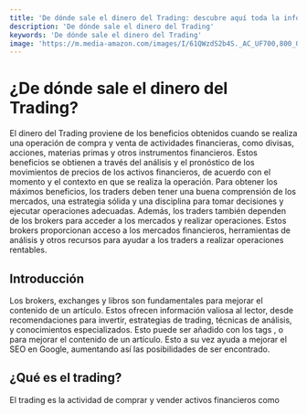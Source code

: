 ```yaml
---
title: 'De dónde sale el dinero del Trading: descubre aquí toda la información'
description: 'De dónde sale el dinero del Trading'
keywords: 'De dónde sale el dinero del Trading'
image: 'https://m.media-amazon.com/images/I/61QWzdS2b4S._AC_UF700,800_QL80_.jpg'
---
```


# ¿De dónde sale el dinero del Trading?

El dinero del Trading proviene de los beneficios obtenidos cuando se realiza una operación de compra y venta de actividades financieras, como divisas, acciones, materias primas y otros instrumentos financieros. Estos beneficios se obtienen a través del análisis y el pronóstico de los movimientos de precios de los activos financieros, de acuerdo con el momento y el contexto en que se realiza la operación. Para obtener los máximos beneficios, los traders deben tener una buena comprensión de los mercados, una estrategia sólida y una disciplina para tomar decisiones y ejecutar operaciones adecuadas. Además, los traders también dependen de los brokers para acceder a los mercados y realizar operaciones. Estos brokers proporcionan acceso a los mercados financieros, herramientas de análisis y otros recursos para ayudar a los traders a realizar operaciones rentables.



## Introducción

Los brokers, exchanges y libros son fundamentales para mejorar el contenido de un artículo. Estos ofrecen información valiosa al lector, desde recomendaciones para invertir, estrategias de trading, técnicas de análisis, y conocimientos especializados. Esto puede ser añadido con los tags <ImageAdd source="https://thumbs.dreamstime.com/b/palabras-clave-de-estado-o-estilo-vida-en-la-nube-para-dise%C3%B1o-gr%C3%A1fico-textura-fondo-157422920.jpg"/>, <AmazonBook title="nombre del libro" /> o <BrokerAdd brokerName="nombre del broker/exchange" /> para mejorar el contenido de un artículo. Esto a su vez ayuda a mejorar el SEO en Google, aumentando así las posibilidades de ser encontrado. 



## ¿Qué es el trading?

El trading es la actividad de comprar y vender activos financieros como acciones, divisas, índices, materias primas u otros instrumentos financieros, con el propósito de obtener un beneficio. La especulación financiera a corto plazo es una parte importante del trading. Los traders tratan de predecir el precio de los activos financieros para tomar decisiones de compra o venta. El trading implica una gran cantidad de riesgo, y los traders necesitan un conocimiento y experiencia amplios para tener éxito. El trading es una forma de inversión y es una actividad que se realiza a través de un broker o un exchange.

# ¿Cómo se obtiene el dinero del trading? 

El dinero del trading se obtiene comprando y vendiendo activos financieros, tales como acciones, bonos, divisas, criptomonedas, materias primas y otros derivados. Esto se hace a través de plataformas de trading electrónico, que permiten a los traders realizar operaciones de compra y venta de activos financieros en línea. Los traders pueden obtener beneficios al predecir con precisión los movimientos de los precios de los activos financieros. Para maximizar los beneficios, los traders deben analizar los mercados con una variedad de técnicas, como el análisis técnico y el análisis fundamental. Estas técnicas permiten a los traders realizar un seguimiento de los movimientos de los precios de los activos financieros y decidir cuándo comprar y vender para obtener los mejores resultados.



## ¿Cómo funciona el trading?

El trading es una forma de inversión en la que se compran y venden instrumentos financieros. Esta actividad requiere conocimiento y habilidades, así como una estrategia para obtener una ganancia. En el trading, los inversores pueden comprar y vender diferentes tipos de activos como acciones, divisas, materias primas, índices de mercado, criptomonedas y más. Los inversores tienen la opción de hacer trading en línea a través de una plataforma de trading, o a través de un broker. Un broker es una persona o entidad profesional que sirve de intermediario entre los inversores y el mercado financiero. Los brokers pueden proporcionar consejos sobre los mejores instrumentos financieros para invertir, así como asesoramiento sobre estrategias de inversión. Los traders necesitan una buena comprensión del mercado, así como una capacidad para evaluar los movimientos de precios de los activos. Esto requiere conocimientos técnicos y el uso de herramientas como gráficas, indicadores técnicos y señales de trading. Los traders también necesitan estar al tanto de los cambios en los mercados financieros, así como de los acontecimientos políticos y económicos que puedan afectar el precio de los activos.



## Los beneficios del trading

El trading ofrece innumerables beneficios, entre los que destacan la diversificación de carteras, la reducción de riesgos, la flexibilidad, la liquidez y el potencial de obtener grandes ganancias. El trading le ofrece a los inversores la oportunidad de diversificar su cartera de inversiones, lo que significa que pueden limitar el riesgo al invertir en varios activos en lugar de concentrar todos sus fondos en uno solo. El trading también ofrece una gran flexibilidad para los inversores, ya que pueden realizar operaciones tanto a corto como a largo plazo. El trading también ofrece una gran liquidez, lo que significa que los inversores pueden entrar y salir de una posición con facilidad. Finalmente, el trading también ofrece el potencial de obtener grandes ganancias. Esto significa que los inversores pueden aprovechar los movimientos del mercado para obtener una exposición al mercado global y generar ganancias significativas.

# ¿Cómo evitar riesgos en el trading?

Para evitar riesgos en el trading, los inversores deben estar conscientes de los riesgos y ser disciplinados al tomar decisiones de inversión. Esto significa que los inversores deben asegurarse de comprender los riesgos antes de invertir y establecer límites de pérdida para minimizar los riesgos. También es importante diversificar los activos para minimizar el riesgo, es decir, no invertir todo el dinero en un solo activo. Los inversores también deben considerar la forma de administrar los riesgos y los costos a través de herramientas como los stops, los límites de margen, los límites de tiempo y la asignación de activos. Finalmente, es importante que los inversores se mantengan informados, se mantengan al tanto de las noticias financieras y usen herramientas como el análisis técnico y el análisis fundamental para tomar decisiones de inversión rentables.



## Estrategias para minimizar el riesgo

Para minimizar el riesgo, se recomienda a los inversores diversificar sus carteras, establecer límites de pérdidas y aumentar su conocimiento sobre el mercado. Esto significa que se deben invertir en diferentes productos financieros, fijar un límite de pérdida y estudiar el mercado para identificar tendencias. Esto ayudará a los inversores a tomar decisiones de inversión más informadas. Además, los inversores deben limitar el tamaño de sus posiciones y estar al tanto de las últimas noticias del mercado para estar al día sobre los cambios en los precios. Los inversores también pueden limitar el riesgo utilizando herramientas como los stops, los límites de margen o los límites de tiempo. Estas herramientas pueden ayudar a los inversores a limitar sus pérdidas.

